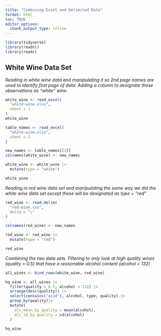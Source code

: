 ```yaml
---
title: "Combining Excel and Delimited Data"
format: html
toc: TRUE
editor_options: 
  chunk_output_type: inline
---
```


```r
library(tidyverse)
library(readxl)
library(readr)
```

## White Wine Data Set

*Reading in white wine data and manipulating it so 2nd page names are used to identify first page of data. Adding a column to designate these observations as "white" wine.*

```r
white_wine <- read_excel(
  "white-wine.xlsx",
  sheet = 1
)
white_wine

table_names <- read_excel(
  "white-wine.xlsx",
  sheet = 2
)

new_names <- table_names[[1]]
colnames(white_wine) <- new_names

white_wine <- white_wine |>
  mutate(type = "white")

white_wine

```

*Reading in red wine data set and manipulating the same way we did the white wine data set except these will be designated as type = "red"*

```r
red_wine <- read_delim(
  "red-wine.csv",
  delim = ";"
)

colnames(red_wine) <- new_names

red_wine <- red_wine |>
  mutate(type = "red")

red_wine


```

*Combining the two data sets. Filtering to only look at high quality wines (quality \> 0.5) that have a reasonable alcohol content (alcohol \< 132)*

```r
all_wines <- bind_rows(white_wine, red_wine)

hq_wine <- all_wines |>
  filter(quality > 6.5, alcohol < 132) |>
  arrange(desc(quality)) |>
  select(contains("acid"), alcohol, type, quality) |>
  group_by(quality)|>
  mutate(
    alc_mean_by_quality = mean(alcohol),
    alc_sd_by_quality = sd(alcohol)
  )

hq_wine
```
